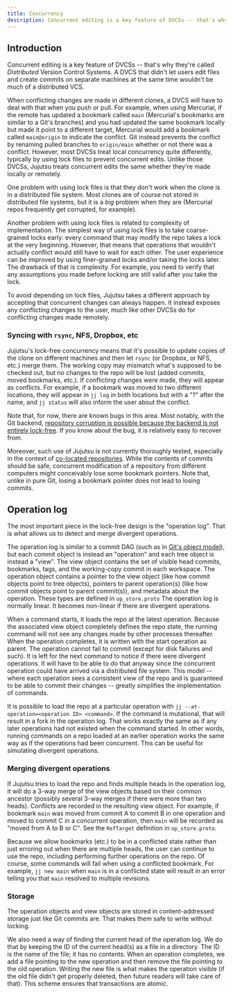 ```yaml
---
title: Concurrency
description: Concurrent editing is a key feature of DVCSs -- that's why they're called
---
```


## Introduction

Concurrent editing is a key feature of DVCSs -- that's why they're called
*Distributed* Version Control Systems. A DVCS that didn't let users edit files
and create commits on separate machines at the same time wouldn't be much
of a distributed VCS.

When conflicting changes are made in different clones, a DVCS will have to deal
with that when you push or pull. For example, when using Mercurial, if the
remote has updated a bookmark called `main` (Mercurial's bookmarks are similar
to a Git's branches) and you had updated the same bookmark locally but made it
point to a different target, Mercurial would add a bookmark called `main@origin`
to indicate the conflict. Git instead prevents the conflict by renaming pulled
branches to `origin/main` whether or not there was a conflict. However, most
DVCSs treat local concurrency quite differently, typically by using lock files
to prevent concurrent edits. Unlike those DVCSs, Jujutsu treats concurrent edits
the same whether they're made locally or remotely.

One problem with using lock files is that they don't work when the clone is in a
distributed file system. Most clones are of course not stored in distributed
file systems, but it is a *big* problem when they are (Mercurial repos
frequently get corrupted, for example).

Another problem with using lock files is related to complexity of
implementation. The simplest way of using lock files is to take coarse-grained
locks early: every command that may modify the repo takes a lock at the very
beginning. However, that means that operations that wouldn't actually conflict
would still have to wait for each other. The user experience can be improved by
using finer-grained locks and/or taking the locks later. The drawback of that is
complexity. For example, you need to verify that any assumptions you made before
locking are still valid after you take the lock.

To avoid depending on lock files, Jujutsu takes a different approach by
accepting that concurrent changes can always happen. It instead exposes any
conflicting changes to the user, much like other DVCSs do for conflicting
changes made remotely.

### Syncing with `rsync`, NFS, Dropbox, etc

Jujutsu's lock-free concurrency means that it's possible to update copies of the
clone on different machines and then let `rsync` (or Dropbox, or NFS, etc.)
merge them. The working copy may mismatch what's supposed to be checked out, but
no changes to the repo will be lost (added commits, moved bookmarks, etc.). If
conflicting changes were made, they will appear as conflicts. For example, if a
bookmark was moved to two different locations, they will appear in `jj log` in
both locations but with a "?" after the name, and `jj status` will also inform
the user about the conflict.

Note that, for now, there are known bugs in this area. Most notably, with the
Git backend, [repository corruption is possible because the backend is not
entirely lock-free](https://github.com/jj-vcs/jj/issues/2193). If you know
about the bug, it is relatively easy to recover from.

Moreover, such use of Jujutsu is not currently thoroughly tested,
especially in the context of [co-located
repositories](../glossary.md#co-located-repos). While the contents of commits
should be safe, concurrent modification of a repository from different computers
might conceivably lose some bookmark pointers. Note that, unlike in pure
Git, losing a bookmark pointer does not lead to losing commits.


## Operation log

The most important piece in the lock-free design is the "operation log". That is
what allows us to detect and merge divergent operations.

The operation log is similar to a commit DAG (such as in
[Git's object model](https://git-scm.com/book/en/v2/Git-Internals-Git-Objects)),
but each commit object is instead an "operation" and each tree object is instead
a "view". The view object contains the set of visible head commits, bookmarks,
tags, and the working-copy commit in each workspace. The operation object
contains a pointer to the view object (like how commit objects point to tree
objects), pointers to parent operation(s) (like how commit objects point to
parent commit(s)), and metadata about the operation. These types are defined
in `op_store.proto` The operation log is normally linear.
It becomes non-linear if there are divergent operations.

When a command starts, it loads the repo at the latest operation. Because the
associated view object completely defines the repo state, the running command
will not see any changes made by other processes thereafter. When the operation
completes, it is written with the start operation as parent. The operation
cannot fail to commit (except for disk failures and such). It is left for the
next command to notice if there were divergent operations. It will have to be
able to do that anyway since the concurrent operation could have arrived via a
distributed file system. This model -- where each operation sees a consistent
view of the repo and is guaranteed to be able to commit their changes -- greatly
simplifies the implementation of commands.

It is possible to load the repo at a particular operation with
`jj --at-operation=<operation ID> <command>`. If the command is mutational, that
will result in a fork in the operation log. That works exactly the same as if
any later operations had not existed when the command started. In other words,
running commands on a repo loaded at an earlier operation works the same way as
if the operations had been concurrent. This can be useful for simulating
divergent operations.

### Merging divergent operations

If Jujutsu tries to load the repo and finds multiple heads in the operation log,
it will do a 3-way merge of the view objects based on their common ancestor
(possibly several 3-way merges if there were more than two heads). Conflicts
are recorded in the resulting view object. For example, if bookmark `main` was
moved from commit A to commit B in one operation and moved to commit C in a
concurrent operation, then `main` will be recorded as "moved from A to B or C".
See the `RefTarget` definition in `op_store.proto`.

Because we allow bookmarks (etc.) to be in a conflicted state rather than just
erroring out when there are multiple heads, the user can continue to use the
repo, including performing further operations on the repo. Of course, some
commands will fail when using a conflicted bookmark. For example,
`jj new main` when `main` is in a conflicted state will result in an error
telling you that `main` resolved to multiple revisions.

### Storage

The operation objects and view objects are stored in content-addressed storage
just like Git commits are. That makes them safe to write without locking.

We also need a way of finding the current head of the operation log. We do that
by keeping the ID of the current head(s) as a file in a directory. The ID is the
name of the file; it has no contents. When an operation completes, we add a file
pointing to the new operation and then remove the file pointing to the old
operation. Writing the new file is what makes the operation visible (if the old
file didn't get properly deleted, then future readers will take care of that).
This scheme ensures that transactions are atomic.
